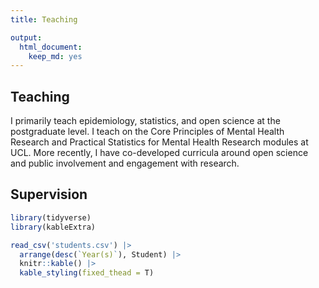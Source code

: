 ```yaml
---
title: Teaching

output:
  html_document:
    keep_md: yes
---
```

## Teaching
I primarily teach epidemiology, statistics, and open science at the postgraduate level. I teach on the Core Principles of Mental Health Research and Practical Statistics for Mental Health Research modules at UCL. More recently, I have co-developed curricula around open science and public involvement and engagement with research.

## Supervision
```r
library(tidyverse)
library(kableExtra)

read_csv('students.csv') |> 
  arrange(desc(`Year(s)`), Student) |> 
  knitr::kable() |> 
  kable_styling(fixed_thead = T)
```
